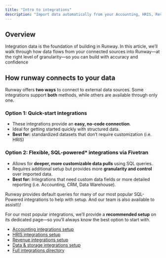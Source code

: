 ```yaml
---
title: "Intro to integrations"
description: "Import data automatically from your Accounting, HRIS, Revenue, and many other platforms. Say goodbye to manual data entry and keep your actuals up to date with real-time syncing."
---
```


## Overview

Integration data is the foundation of building in Runway. In this article, we’ll walk through how data flows from your connected sources into Runway—at the right level of granularity—so you can build with accuracy and confidence

## How runway connects to your data

Runway offers **two ways** to connect to external data sources. Some integrations support **both** methods, while others are available through only one.

### Option 1: Quick-start integrations

- These integrations provide an **easy, no-code connection**.
- Ideal for getting started quickly with structured data.
- **Best for:** standardized datasets that don’t require customization (i.e. HRIS)

### Option 2: Flexible, SQL-powered\* integrations via Fivetran

- Allows for **deeper, more customizable data pulls** using SQL queries.
- Requires additional setup but provides more **granularity and control** over imported data.
- **Best for:** Integrations that need custom data fields or more detailed reporting (i.e. Accounting, CRM, Data Warehouse).

<Check>
  Runway provides default queries for many of our most popular SQL-Powered integrations to help with setup. And our team is also available to assist\\!
</Check>

For our most popular integrations, we’ll provide a **recommended setup** on its dedicated page—so you’ll always know the best option to start with.

- [Accounting integrations setup](https://docs.runway.com/integrations/accounting)
- [HRIS integrations setup](https://docs.runway.com/integrations/hris)
- [Revenue integrations setup](https://docs.runway.com/integrations/revenue)
- [Data & storage integrations setup](https://docs.runway.com/integrations/data-storage)
- [Full integrations directory](https://docs.runway.com/integrations/integrations-directory)